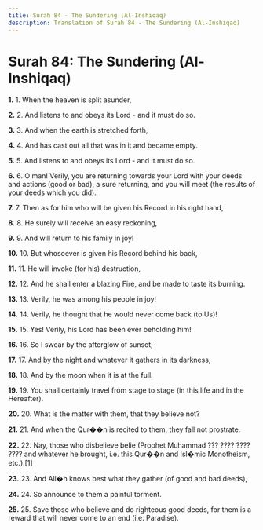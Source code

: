 ```yaml
---
title: Surah 84 - The Sundering (Al-Inshiqaq)
description: Translation of Surah 84 - The Sundering (Al-Inshiqaq)
---
```


# Surah 84: The Sundering (Al-Inshiqaq)

**1.** 1. When the heaven is split asunder,

**2.** 2. And listens to and obeys its Lord - and it must do so.

**3.** 3. And when the earth is stretched forth,

**4.** 4. And has cast out all that was in it and became empty.

**5.** 5. And listens to and obeys its Lord - and it must do so.

**6.** 6. O man! Verily, you are returning towards your Lord with your deeds and actions (good or bad), a sure returning, and you will meet (the results of your deeds which you did).

**7.** 7. Then as for him who will be given his Record in his right hand,

**8.** 8. He surely will receive an easy reckoning,

**9.** 9. And will return to his family in joy!

**10.** 10. But whosoever is given his Record behind his back,

**11.** 11. He will invoke (for his) destruction,

**12.** 12. And he shall enter a blazing Fire, and be made to taste its burning.

**13.** 13. Verily, he was among his people in joy!

**14.** 14. Verily, he thought that he would never come back (to Us)!

**15.** 15. Yes! Verily, his Lord has been ever beholding him!

**16.** 16. So I swear by the afterglow of sunset;

**17.** 17. And by the night and whatever it gathers in its darkness,

**18.** 18. And by the moon when it is at the full.

**19.** 19. You shall certainly travel from stage to stage (in this life and in the Hereafter).

**20.** 20. What is the matter with them, that they believe not?

**21.** 21. And when the Qur��n is recited to them, they fall not prostrate.

**22.** 22. Nay, those who disbelieve belie (Prophet Muhammad ??? ???? ???? ???? and whatever he brought, i.e. this Qur��n and Isl�mic Monotheism, etc.).[1]

**23.** 23. And All�h knows best what they gather (of good and bad deeds),

**24.** 24. So announce to them a painful torment.

**25.** 25. Save those who believe and do righteous good deeds, for them is a reward that will never come to an end (i.e. Paradise).

